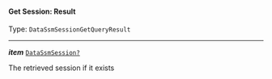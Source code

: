 


#### Get Session: Result

Type: `DataSsmSessionGetQueryResult`

---

***item*** [`DataSsmSession?`](#datassmsession)

The retrieved session if it exists


